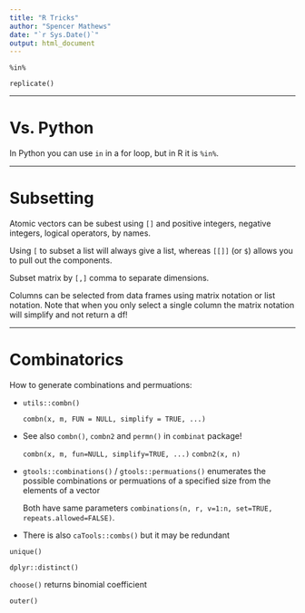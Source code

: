 ```yaml
---
title: "R Tricks"
author: "Spencer Mathews"
date: "`r Sys.Date()`"
output: html_document
---
```





`%in%`

`replicate()`


---





# Vs. Python

In Python you can use `in` in a for loop, but in R it is `%in%`.


---

# Subsetting

Atomic vectors can be subest using `[]` and positive integers, negative integers, logical operators, by names.

Using `[` to subset a list will always give a list, whereas `[[]]` (or `$`) allows you to pull out the components.

Subset matrix by `[,]` comma to separate dimensions.

Columns can be selected from data frames using matrix notation or list notation.  Note that when you only select a single column the matrix notation will simplify and not return a df!


---


# Combinatorics

How to generate combinations and permuations:


- `utils::combn()`

    `combn(x, m, FUN = NULL, simplify = TRUE, ...)`


- See also `combn()`, `combn2` and `permn()` in `combinat` package!
    
    `combn(x, m, fun=NULL, simplify=TRUE, ...)` `combn2(x, n) `


- `gtools::combinations()` / `gtools::permuations()` enumerates the possible combinations or permuations of a specified size from the elements of a vector

    Both have same parameters `combinations(n, r, v=1:n, set=TRUE, repeats.allowed=FALSE)`.
    
- There is also `caTools::combs()` but it may be redundant


`unique()`

`dplyr::distinct()`

`choose()` returns binomial coefficient

`outer()`


